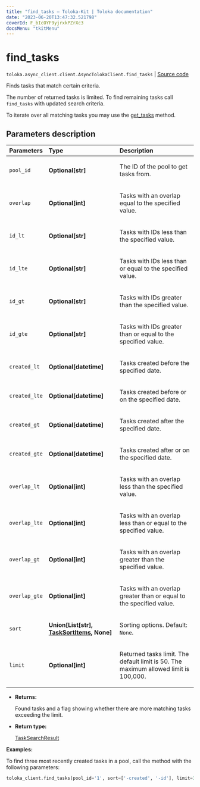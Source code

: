```yaml
---
title: "find_tasks — Toloka-Kit | Toloka documentation"
date: "2023-06-20T13:47:32.521798"
coverId: F_bIcOYF9yjrxkPZrXc3
docsMenu: "tkitMenu"
---
```


# find_tasks

`toloka.async_client.client.AsyncTolokaClient.find_tasks` | [Source code](https://github.com/Toloka/toloka-kit/blob/v1.2.0/src/client/__init__.py#L0)

Finds tasks that match certain criteria.

The number of returned tasks is limited. To find remaining tasks call `find_tasks` with updated search criteria.

To iterate over all matching tasks you may use the [get_tasks](/docs/toloka-kit/reference/toloka.client.TolokaClient.get_tasks) method.

## Parameters description

| Parameters | Type | Description |
| :----------| :----| :-----------|
`pool_id`|**Optional\[str\]**|<p>The ID of the pool to get tasks from.</p>
`overlap`|**Optional\[int\]**|<p>Tasks with an overlap equal to the specified value.</p>
`id_lt`|**Optional\[str\]**|<p>Tasks with IDs less than the specified value.</p>
`id_lte`|**Optional\[str\]**|<p>Tasks with IDs less than or equal to the specified value.</p>
`id_gt`|**Optional\[str\]**|<p>Tasks with IDs greater than the specified value.</p>
`id_gte`|**Optional\[str\]**|<p>Tasks with IDs greater than or equal to the specified value.</p>
`created_lt`|**Optional\[datetime\]**|<p>Tasks created before the specified date.</p>
`created_lte`|**Optional\[datetime\]**|<p>Tasks created before or on the specified date.</p>
`created_gt`|**Optional\[datetime\]**|<p>Tasks created after the specified date.</p>
`created_gte`|**Optional\[datetime\]**|<p>Tasks created after or on the specified date.</p>
`overlap_lt`|**Optional\[int\]**|<p>Tasks with an overlap less than the specified value.</p>
`overlap_lte`|**Optional\[int\]**|<p>Tasks with an overlap less than or equal to the specified value.</p>
`overlap_gt`|**Optional\[int\]**|<p>Tasks with an overlap greater than the specified value.</p>
`overlap_gte`|**Optional\[int\]**|<p>Tasks with an overlap greater than or equal to the specified value.</p>
`sort`|**Union\[List\[str\], [TaskSortItems](/docs/toloka-kit/reference/toloka.client.search_requests.TaskSortItems), None\]**|<p>Sorting options. Default: `None`.</p>
`limit`|**Optional\[int\]**|<p>Returned tasks limit. The default limit is 50. The maximum allowed limit is 100,000.</p>

* **Returns:**

  Found tasks and a flag showing whether there are more matching tasks exceeding the limit.

* **Return type:**

  [TaskSearchResult](/docs/toloka-kit/reference/toloka.client.search_results.TaskSearchResult)

**Examples:**

To find three most recently created tasks in a pool, call the method with the following parameters:

```python
toloka_client.find_tasks(pool_id='1', sort=['-created', '-id'], limit=3)
```